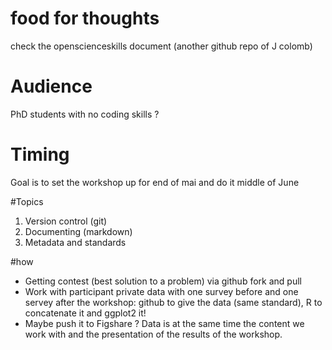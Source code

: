 # food for thoughts

check the openscienceskills document (another github repo of J colomb)

# Audience

PhD students with no coding skills ?

# Timing

Goal is to set the workshop up for end of mai and do it middle of June


#Topics

1. Version control (git)
2. Documenting (markdown)
3. Metadata and standards


#how

- Getting contest (best solution to a problem) via github fork and pull
- Work with participant private data with one survey before and one servey after the workshop: github to give the data (same standard), R to concatenate it and ggplot2 it!
- Maybe push it to Figshare ? Data is at the same time the content we work with and the presentation of the results of the workshop.
